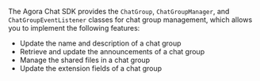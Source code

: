<PlatformWrapper platform="react-native">

The Agora Chat SDK provides the `ChatGroup`, `ChatGroupManager`, and `ChatGroupEventListener` classes for chat group management, which allows you to implement the following features:

- Update the name and description of a chat group
- Retrieve and update the announcements of a chat group
- Manage the shared files in a chat group
- Update the extension fields of a chat group

</PlatformWrapper>